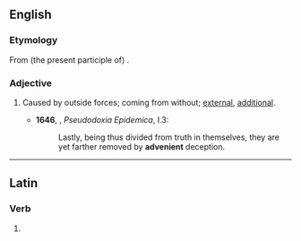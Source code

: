 ==English==

===Etymology===
From (the present participle of) {{etyl|la|en}} {{m|la|advenīre}}.

===Adjective===
{{en-adj}}

# {{lb|en|now|_|rare}} Caused by outside forces; coming from without; [[external]], [[additional]].
#* '''1646''', {{w|Thomas Browne}}, ''Pseudodoxia Epidemica'', I.3:
#*: Lastly, being thus divided from truth in themselves, they are yet farther removed by '''advenient''' deception.

----

==Latin==

===Verb===
{{la-verb-form|advenient}}

# {{inflection of|adveniō||3|p|futr|actv|indc|lang=la}}